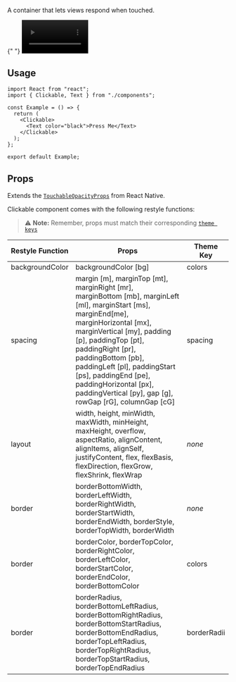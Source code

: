 A container that lets views respond when touched.

{" "}
<video controls autoplay width="30%" muted>
  <source src="https://github.com/user-attachments/assets/043742f1-0eae-4d7b-96e7-7c351ad2610c" />
</video>

## Usage

```tsx
import React from "react";
import { Clickable, Text } from "./components";

const Example = () => {
  return (
    <Clickable>
      <Text color="black">Press Me</Text>
    </Clickable>
  );
};

export default Example;
```

## Props

Extends the [`TouchableOpacityProps`](https://reactnative.dev/docs/touchableopacity#props) from React Native.

Clickable component comes with the following restyle functions:


> ⚠️ **Note:** Remember, props must match their corresponding [`theme keys`](/docs/themeing)

| Restyle Function | Props                                                                                                                                                                                                                                                                                                                                                                        | Theme Key   |
| ---------------- | ---------------------------------------------------------------------------------------------------------------------------------------------------------------------------------------------------------------------------------------------------------------------------------------------------------------------------------------------------------------------------- | ----------- |
| backgroundColor  | backgroundColor [bg]                                                                                                                                                                                                                                                                                                                                                         | colors      |
| spacing          | margin [m], marginTop [mt], marginRight [mr], marginBottom [mb], marginLeft [ml], marginStart [ms], marginEnd[me], marginHorizontal [mx], marginVertical [my], padding [p], paddingTop [pt], paddingRight [pr], paddingBottom [pb], paddingLeft [pl], paddingStart [ps], paddingEnd [pe], paddingHorizontal [px], paddingVertical [py], gap [g], rowGap [rG], columnGap [cG] | spacing     |
| layout           | width, height, minWidth, maxWidth, minHeight, maxHeight, overflow, aspectRatio, alignContent, alignItems, alignSelf, justifyContent, flex, flexBasis, flexDirection, flexGrow, flexShrink, flexWrap                                                                                                                                                                          | _none_      |
| border           | borderBottomWidth, borderLeftWidth, borderRightWidth, borderStartWidth, borderEndWidth, borderStyle, borderTopWidth, borderWidth                                                                                                                                                                                                                                             | _none_      |
| border           | borderColor, borderTopColor, borderRightColor, borderLeftColor, borderStartColor, borderEndColor, borderBottomColor                                                                                                                                                                                                                                                          | colors      |
| border           | borderRadius, borderBottomLeftRadius, borderBottomRightRadius, borderBottomStartRadius, borderBottomEndRadius, borderTopLeftRadius, borderTopRightRadius, borderTopStartRadius, borderTopEndRadius                                                                                                                                                                           | borderRadii |
